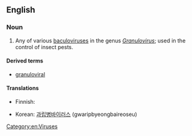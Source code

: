 ==English==

===Noun===
{{en-noun|es}}

# Any of various [[baculovirus]]es in the genus ''[[Granulovirus]]'';  used in the control of insect pests.

====Derived terms====
* [[granuloviral]]

====Translations====
{{trans-top|form of baculovirus}}
* Finnish: {{t|fi|granulovirus}}
{{trans-mid}}
* Korean: [[과립병바이러스]] (gwaripbyeongbaireoseu)
{{trans-bottom}}

[[Category:en:Viruses]]